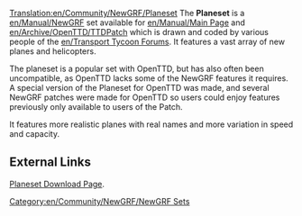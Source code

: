 [[Translation:en/Community/NewGRF/Planeset]]
{{en/Community/NewGRF/Infobox NewGRF|setname= North American Renewal Set
|screenshot=
|artist= [http://as-st.com/ttd/planes/credits.html Several Artists]
|coder= [http://as-st.com/ttd/planes/credits.html Not Specified]
|focus= en/Addons Planes
|homepage= http://as-st.com/ttd/planes/download.html
|homepagename= Planeset for Transport Tycoon Deluxe
}}
The '''Planeset''' is a [[en/Manual/NewGRF]] set available for [[en/Manual/Main Page]] and [[en/Archive/OpenTTD/TTDPatch]] which is drawn and coded by various people of the [[en/Transport Tycoon Forums]]. It features a vast array of new planes and helicopters.

The planeset is a popular set with OpenTTD, but has also often been uncompatible, as OpenTTD lacks some of the NewGRF features it requires. A special version of the Planeset for OpenTTD was made, and several NewGRF patches were made for OpenTTD so users could enjoy features previously only available to users of the Patch. 

It features more realistic planes with real names and more variation in speed and capacity.

==External Links==
[http://as-st.com/ttd/planes/download.html Planeset Download Page].

[[Category:en/Community/NewGRF/NewGRF Sets]]